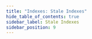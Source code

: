 ```yaml
---
title: "Indexes: Stale Indexes"
hide_table_of_contents: true
sidebar_label: Stale Indexes
sidebar_position: 9
---
```





<LanguageSwitcher supportedLanguages={supportedLanguages} />

<LanguageContent language="csharp">
   <StaleIndexesCsharp />
</LanguageContent>

<LanguageContent language="java">
   <StaleIndexesJava />
</LanguageContent>

<LanguageContent language="nodejs">
   <StaleIndexesNodejs />
</LanguageContent>


<!---
### Indexes
- [What are Indexes](../indexes/what-are-indexes)
- [Indexing Basics](../indexes/indexing-basics)

### Client API
- [How to Customize Query](../client-api/session/querying/how-to-customize-query)


-->